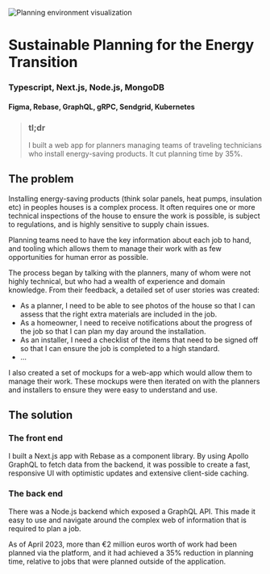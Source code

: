 
<Image
  src={planningEnvironmentCover}
  alt="Planning environment visualization"
  className="w-full"
  priority
/>

# Sustainable Planning for the Energy Transition
### Typescript, Next.js, Node.js, MongoDB
#### Figma, Rebase, GraphQL, gRPC, Sendgrid, Kubernetes

>### tl;dr
>I built a web app for planners managing teams of traveling technicians who install energy-saving products. It cut planning time by 35%.

## The problem
Installing energy-saving products (think solar panels, heat pumps, insulation etc) in peoples houses is a complex process. It often requires one or more technical inspections of the house to ensure the work is possible, is subject to regulations, and is highly sensitive to supply chain issues.

Planning teams need to have the key information about each job to hand, and tooling which allows them to manage their work with as few opportunities for human error as possible.

The process began by talking with the planners, many of whom were not highly technical, but who had a wealth of experience and domain knowledge. From their feedback, a detailed set of user stories was created:
- As a planner, I need to be able to see photos of the house so that I can assess that the right extra materials are included in the job.
- As a homeowner, I need to receive notifications about the progress of the job so that I can plan my day around the installation.
- As an installer, I need a checklist of the items that need to be signed off so that I can ensure the job is completed to a high standard.
- ...

I also created a set of mockups for a web-app which would allow them to manage their work. These mockups were then iterated on with the planners and installers to ensure they were easy to understand and use.

## The solution
### The front end
I built a Next.js app with Rebase as a component library. By using Apollo GraphQL to fetch data from the backend, it was possible to create a fast, responsive UI with optimistic updates and extensive client-side caching.

### The back end
There was a Node.js backend which exposed a GraphQL API. This made it easy to use and navigate around the complex web of information that is required to plan a job.

As of April 2023, more than €2 million euros worth of work had been planned via the platform, and it had achieved a 35% reduction in planning time, relative to jobs that were planned outside of the application.